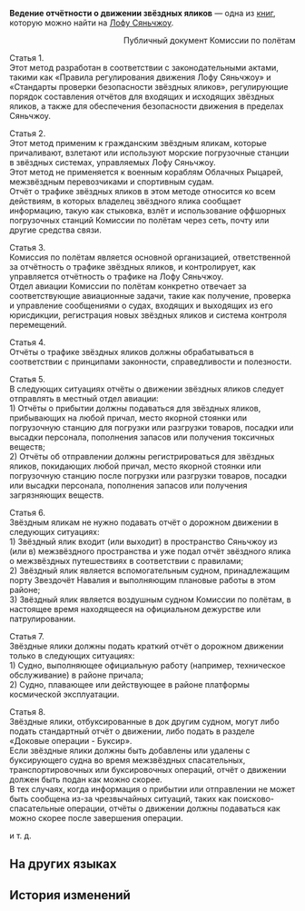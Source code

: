 {{Книга Инфобокс
|id           = 115
|Название     = Ведение отчётности о движении звёздных яликов
|Изображение  = Item Xianzhou Parchment.png
|Мир          = Лофу Сяньчжоу
|Томов        = 1
|Автор        = <!--нужно добавить-->
|Описание     = Правила, регулирующие подачу заявлений на получение разрешений на вход и выход из порта. Издаётся и распространяется Комиссией по полётам.
|Том1         = {{tx}}
|Источник1    = {{tx|Отсутствует источник}}
|Персонажи    = 
|Фракции      = 
}}
'''Ведение отчётности о движении звёздных яликов''' — одна из [[Книги|книг]], которую можно найти на [[Лофу Сяньчжоу]].
<!--
==Получение==
<gallery>
Книга НАЗВАНИЕ.png|НАЗВАНИЕ
Локация НАЗВАНИЕ.png|Расположение на карте. Ближайший пространственный якорь «[[НАЗВАНИЕ]]»
</gallery>
-->
<div align="right">Публичный документ Комиссии по полётам</div>

{{Размер|32|Глава 1. Общие положения}}

Статья 1.<br />
Этот метод разработан в соответствии с законодательными актами, такими как «Правила регулирования движения Лофу Сяньчжоу» и «Стандарты проверки безопасности звёздных яликов», регулирующие порядок составления отчётов для входящих и исходящих звёздных яликов, а также для обеспечения безопасности движения в пределах Сяньчжоу.

Статья 2.<br />
Этот метод применим к гражданским звёздным яликам, которые причаливают, взлетают или используют морские погрузочные станции в звёздных системах, управляемых Лофу Сяньчжоу.<br />
Этот метод не применяется к военным кораблям Облачных Рыцарей, межзвёздным перевозчиками и спортивным судам.<br />
Отчёт о трафике звёздных яликов в этом методе относится ко всем действиям, в которых владелец звёздного ялика сообщает информацию, такую как стыковка, взлёт и использование оффшорных погрузочных станций Комиссии по полётам через сеть, почту или другие средства связи.

Статья 3.<br />
Комиссия по полётам является основной организацией, ответственной за отчётность о трафике звёздных яликов, и контролирует, как управляется отчётность о трафике на Лофу Сяньчжоу.<br />
Отдел авиации Комиссии по полётам конкретно отвечает за соответствующие авиационные задачи, такие как получение, проверка и управление сообщениями о судах, входящих и выходящих из его юрисдикции, регистрация новых звёздных яликов и система контроля перемещений.

Статья 4.<br />
Отчёты о трафике звёздных яликов должны обрабатываться в соответствии с принципами законности, справедливости и полезности.

{{Размер|32|Глава 2. Время отчёта}}

Статья 5.<br />
В следующих ситуациях отчёты о движении звёздных яликов следует отправлять в местный отдел авиации:<br />
1) Отчёты о прибытии должны подаваться для звёздных яликов, прибывающих на любой причал, место якорной стоянки или погрузочную станцию для погрузки или разгрузки товаров, посадки или высадки персонала, пополнения запасов или получения токсичных веществ;<br />
2) Отчёты об отправлении должны регистрироваться для звёздных яликов, покидающих любой причал, место якорной стоянки или погрузочную станцию после погрузки или разгрузки товаров, посадки или высадки персонала, пополнения запасов или получения загрязняющих веществ.

Статья 6.<br />
Звёздным яликам не нужно подавать отчёт о дорожном движении в следующих ситуациях:<br />
1) Звёздный ялик входит (или выходит) в пространство Сяньчжоу из (или в) межзвёздного пространства и уже подал отчёт звёздного ялика о межзвёздных путешествиях в соответствии с правилами;<br />
2) Звёздный ялик является вспомогательным судном, принадлежащим порту Звездочёт Навалия и выполняющим плановые работы в этом районе;<br />
3) Звёздный ялик является воздушным судном Комиссии по полётам, в настоящее время находящееся на официальном дежурстве или патрулировании.

Статья 7.<br />
Звёздные ялики должны подать краткий отчёт о дорожном движении только в следующих ситуациях:<br />
1) Судно, выполняющее официальную работу (например, техническое обслуживание) в районе причала;<br />
2) Судно, плавающее или действующее в районе платформы космической эксплуатации.

Статья 8.<br />
Звёздные ялики, отбуксированные в док другим судном, могут либо подать стандартный отчёт о движении, либо подать в разделе «Доковые операции - Буксир».<br />
Если звёздные ялики должны быть добавлены или удалены с буксирующего судна во время межзвёздных спасательных, транспортировочных или буксировочных операций, отчёт о движении должен быть подан как можно скорее.<br />
В тех случаях, когда информация о прибытии или отправлении не может быть сообщена из-за чрезвычайных ситуаций, таких как поисково-спасательные операции, отчёты о движении должны подаваться как можно скорее после завершения операции.

и т. д.

==На других языках==
{{На других языках
|en   = Management Strategy for Reporting Starskiff Traffic
|zhs  = 星槎进出港报告管理办法
|zht  = 星槎進出港報告管理辦法
|ja   = 星槎入出港報告管理方法
|ko   = 별뗏목 입출항 보고 관리법
|es   = Estrategia de gestión para reportar el tráfico de astroesquifes
|fr   = Stratégie de gestion des rapports sur la circulation des astroskiffs
|ru   = Ведение отчётности о движении звёздных яликов
|th   = วิธีจัดการรายงานการเข้าออกของ Starskiff
|vi   = Cách Quản Lý Báo Danh Thuyền Ra Vào Cảng
|de   = Verwaltung der Meldung von Sternskiff-Verkehr
|id   = Strategi Manajemen untuk Melaporkan Lalu Lintas Starskiff
|pt   = Estratégias de Gestão para Relatórios de Tráfego de Esquifes Estelares
}}

==История изменений==
{{История изменений|2.7}}